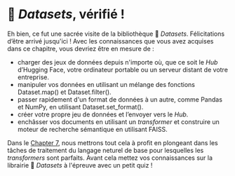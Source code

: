 # 🤗 *Datasets*, vérifié !

Eh bien, ce fut une sacrée visite de la bibliothèque 🤗 *Datasets*. Félicitations d’être arrivé jusqu'ici ! Avec les connaissances que vous avez acquises dans ce chapitre, vous devriez être en mesure de :
- charger des jeux de données depuis n'importe où, que ce soit le *Hub* d’Hugging Face, votre ordinateur portable ou un serveur distant de votre entreprise.
- manipuler vos données en utilisant un mélange des fonctions Dataset.map() et Dataset.filter().
- passer rapidement d'un format de données à un autre, comme Pandas et NumPy, en utilisant Dataset.set_format().
- créer votre propre jeu de données et l’envoyer vers le *Hub*.
- enchâsser vos documents en utilisant un *transformer* et construire un moteur de recherche sémantique en utilisant FAISS.

Dans le [Chapter 7](/course/fr/chapter7), nous mettrons tout cela à profit en plongeant dans les tâches de traitement du langage neturel de base pour lesquelles les *transformers* sont parfaits. Avant cela mettez vos connaissances sur la librairie 🤗 *Datasets* à l'épreuve avec un petit quiz !
